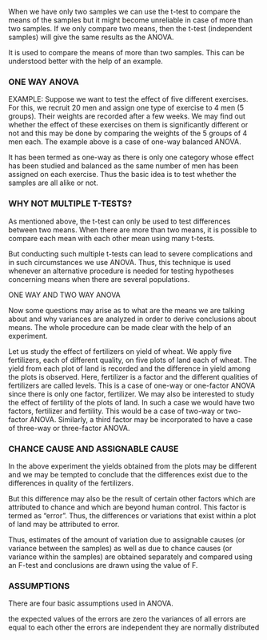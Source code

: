 When we have only two samples we can use the t-test to compare the means of the samples but it might become unreliable in case of more than two samples. If we only compare two means, then the t-test (independent samples) will give the same results as the ANOVA.

It is used to compare the means of more than two samples. This can be understood better with the help of an example.

### ONE WAY ANOVA

EXAMPLE: Suppose we want to test the effect of five different exercises. For this, we recruit 20 men and assign one type of exercise to 4 men (5 groups). Their weights are recorded after a few weeks.
We may find out whether the effect of these exercises on them is significantly different or not and this may be done by comparing the weights of the 5 groups of 4 men each.
The example above is a case of one-way balanced ANOVA.

It has been termed as one-way as there is only one category whose effect has been studied and balanced as the same number of men has been assigned on each exercise. Thus the basic idea is to test whether the samples are all alike or not.

### WHY NOT MULTIPLE T-TESTS?

As mentioned above, the t-test can only be used to test differences between two means. When there are more than two means, it is possible to compare each mean with each other mean using many t-tests.

But conducting such multiple t-tests can lead to severe complications and in such circumstances we use ANOVA. Thus, this technique is used whenever an alternative procedure is needed for testing hypotheses concerning means when there are several populations.

ONE WAY AND TWO WAY ANOVA

Now some questions may arise as to what are the means we are talking about and why variances are analyzed in order to derive conclusions about means. The whole procedure can be made clear with the help of an experiment.

Let us study the effect of fertilizers on yield of wheat. We apply five fertilizers, each of different quality, on five plots of land each of wheat. The yield from each plot of land is recorded and the difference in yield among the plots is observed. Here, fertilizer is a factor and the different qualities of fertilizers are called levels.
This is a case of one-way or one-factor ANOVA since there is only one factor, fertilizer. We may also be interested to study the effect of fertility of the plots of land. In such a case we would have two factors, fertilizer and fertility. This would be a case of two-way or two-factor ANOVA. Similarly, a third factor may be incorporated to have a case of three-way or three-factor ANOVA.

### CHANCE CAUSE AND ASSIGNABLE CAUSE

In the above experiment the yields obtained from the plots may be different and we may be tempted to conclude that the differences exist due to the differences in quality of the fertilizers.

But this difference may also be the result of certain other factors which are attributed to chance and which are beyond human control. This factor is termed as “error”. Thus, the differences or variations that exist within a plot of land may be attributed to error.

Thus, estimates of the amount of variation due to assignable causes (or variance between the samples) as well as due to chance causes (or variance within the samples) are obtained separately and compared using an F-test and conclusions are drawn using the value of F.

### ASSUMPTIONS

There are four basic assumptions used in ANOVA.

the expected values of the errors are zero
the variances of all errors are equal to each other
the errors are independent
they are normally distributed
 


